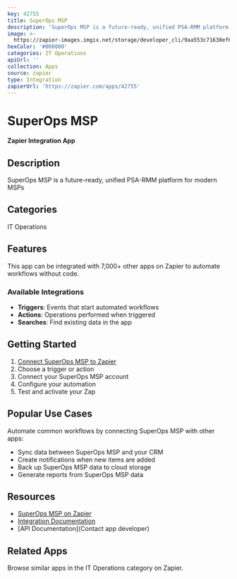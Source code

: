 ```yaml
---
key: 42755
title: SuperOps MSP
description: 'SuperOps MSP is a future-ready, unified PSA-RMM platform for modern MSPs'
image: >-
  https://zapier-images.imgix.net/storage/developer_cli/9aa553c71630ef6047f762c7faa0142c.png?auto=format%2Ccompress&ixlib=python-3.0.0&q=50
hexColor: '#000000'
categories: IT Operations
apiUrl: ''
collection: Apps
source: zapier
type: Integration
zapierUrl: 'https://zapier.com/apps/42755'
---
```

# SuperOps MSP

**Zapier Integration App**

## Description

SuperOps MSP is a future-ready, unified PSA-RMM platform for modern MSPs

## Categories

IT Operations

## Features

This app can be integrated with 7,000+ other apps on Zapier to automate workflows without code.

### Available Integrations

- **Triggers**: Events that start automated workflows
- **Actions**: Operations performed when triggered
- **Searches**: Find existing data in the app

## Getting Started

1. [Connect SuperOps MSP to Zapier](https://zapier.com/apps/42755)
2. Choose a trigger or action
3. Connect your SuperOps MSP account
4. Configure your automation
5. Test and activate your Zap

## Popular Use Cases

Automate common workflows by connecting SuperOps MSP with other apps:

- Sync data between SuperOps MSP and your CRM
- Create notifications when new items are added
- Back up SuperOps MSP data to cloud storage
- Generate reports from SuperOps MSP data

## Resources

- [SuperOps MSP on Zapier](https://zapier.com/apps/42755)
- [Integration Documentation](https://zapier.com/apps/42755/integrations)
- [API Documentation](Contact app developer)

## Related Apps

Browse similar apps in the IT Operations category on Zapier.
